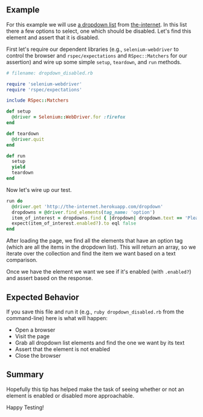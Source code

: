 ## Example

For this example we will use [a dropdown list](http://github.com/saucelabs/the-internet) from [the-internet](http://the-internet.herokuapp.com/dropdown). In this list there a few options to select, one which should be disabled. Let's find this element and assert that it is disabled.

First let's require our dependent libraries (e.g., `selenium-webdriver` to control the browser and `rspec/expectations` and `RSpec::Matchers` for our assertion) and wire up some simple `setup`, `teardown`, and `run` methods.

```ruby
# filename: dropdown_disabled.rb

require 'selenium-webdriver'
require 'rspec/expectations'

include RSpec::Matchers

def setup
  @driver = Selenium::WebDriver.for :firefox
end

def teardown
  @driver.quit
end

def run
  setup
  yield
  teardown
end
```

Now let's wire up our test.

```ruby
run do
  @driver.get 'http://the-internet.herokuapp.com/dropdown'
  dropdowns = @driver.find_elements(tag_name: 'option')
  item_of_interest = dropdowns.find { |dropdown| dropdown.text == 'Please select an option' }
  expect(item_of_interest.enabled?).to eql false
end
```

After loading the page, we find all the elements that have an option tag (which are all the items in the dropdown list). This will return an array, so we iterate over the collection and find the item we want based on a text comparison.

Once we have the element we want we see if it's enabled (with `.enabled?`) and assert based on the response.

## Expected Behavior

If you save this file and run it (e.g., `ruby dropdown_disabled.rb` from the command-line) here is what will happen:

+ Open a browser
+ Visit the page
+ Grab all dropdown list elements and find the one we want by its text
+ Assert that the element is not enabled
+ Close the browser

## Summary

Hopefully this tip has helped make the task of seeing whether or not an element is enabled or disabled more approachable.

Happy Testing!
